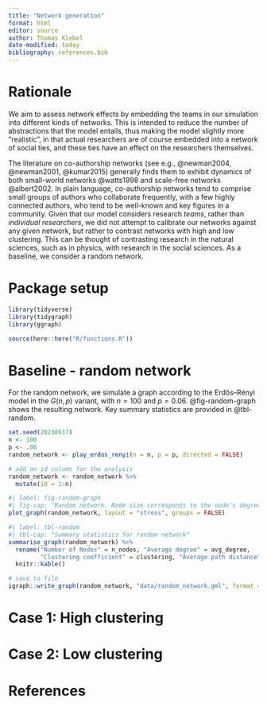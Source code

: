 ```yaml
---
title: "Network generation"
format: html
editor: source
author: Thomas Klebel
date-modified: today
bibliography: references.bib
---
```


# Rationale

We aim to assess network effects by embedding the teams in our simulation into
different kinds of networks. This is intended to reduce the number of
abstractions that the model entails, thus making the model slightly more
"realistic", in that actual researchers are of course embedded into a network of
social ties, and these ties have an effect on the researchers themselves.

The literature on co-authorship networks (see e.g., @newman2004, @newman2001,
@kumar2015) generally finds them to exhibit dynamics of both small-world
networks @watts1998 and scale-free networks @albert2002. In plain language,
co-authorship networks tend to comprise small groups of authors who collaborate
frequently, with a few highly connected authors, who tend to be well-known and
key figures in a community. Given that our model considers research *teams*,
rather than *individual researchers*, we did not attempt to calibrate our
networks against any given network, but rather to contrast networks with high
and low clustering. This can be thought of contrasting research in the natural
sciences, such as in physics, with research in the social sciences.
<!--- Important: I feel that this comparison is still made up. I would need to find literature on communities rather than individual authors, to make such a claim. --->
As a baseline, we consider a random network.

# Package setup

```r
library(tidyverse)
library(tidygraph)
library(ggraph)

source(here::here("R/functions.R"))
```

# Baseline - random network

For the random network, we simulate a graph according to the Erdős--Rényi model
in the $G(n,p)$ variant, with $n = 100$ and $p = 0.06$. @fig-random-graph shows
the resulting network. Key summary statistics are provided in @tbl-random.

```r
set.seed(20230617)
n <- 100
p <- .06
random_network <- play_erdos_renyi(n = n, p = p, directed = FALSE)

# add an id column for the analysis
random_network <- random_network %>% 
  mutate(id = 1:n)
```

```r
#| label: fig-random-graph
#| fig-cap: "Random network. Node size corresponds to the node's degree."
plot_graph(random_network, layout = "stress", groups = FALSE)
```

```r
#| label: tbl-random
#| tbl-cap: "Summary statistics for random network"
summarise_graph(random_network) %>% 
  rename("Number of Nodes" = n_nodes, "Average degree" = avg_degree,
         "Clustering coefficient" = clustering, "Average path distance" = mean_dist) %>% 
  knitr::kable()
```

```r
# save to file
igraph::write_graph(random_network, "data/random_network.gml", format = "graphml")
```

# Case 1: High clustering

# Case 2: Low clustering

# References
